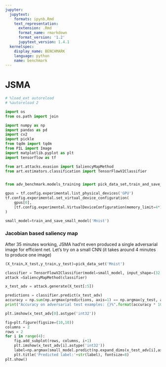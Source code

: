 ```yaml
---
jupyter:
  jupytext:
    formats: ipynb,Rmd
    text_representation:
      extension: .Rmd
      format_name: rmarkdown
      format_version: '1.2'
      jupytext_version: 1.4.1
  kernelspec:
    display_name: BENCHMARK
    language: python
    name: benchmark
---
```


# JSMA

```python
# %load_ext autoreload
# %autoreload 2
```

```python
import os
from os.path import join

import numpy as np
import pandas as pd
import cv2
import pickle
from tqdm import tqdm
from PIL import Image
import matplotlib.pyplot as plt
import tensorflow as tf

from art.attacks.evasion import SaliencyMapMethod
from art.estimators.classification import TensorFlowV2Classifier


from adv_benchmark.models_training import pick_data_set,train_and_save_effnet,train_and_save_small_model

gpus = tf.config.experimental.list_physical_devices('GPU')
tf.config.experimental.set_virtual_device_configuration(
    gpus[0],
    [tf.config.experimental.VirtualDeviceConfiguration(memory_limit=4*1024)]
)
```

```python
small_model=train_and_save_small_model('Mnist')
```

### Jacobian based saliency map


After 35 minutes working, JSMA had'nt even produced a single adversarial image for efficient net. Let's try on a small CNN (it takes around 4 minutes to produce one image)

```python
(X_train,X_test,y_train,y_test)=pick_data_set('Mnist')
```

```python
classifier = TensorFlowV2Classifier(model=small_model, input_shape=(32,32,3),clip_values=(0, 255),nb_classes=10)
attack =SaliencyMapMethod(classifier)

x_test_adv = attack.generate(X_test[:5])

predictions = classifier.predict(x_test_adv)
accuracy = np.sum(np.argmax(predictions, axis=1) == np.argmax(y_test, axis=1)) / len(y_test)
print("Accuracy on adversarial test examples: {}%".format(accuracy * 100))
```

```python
plt.imshow(x_test_adv[0].astype('int32'))
```

```python
fig=plt.figure(figsize=(10,10))
columns = 2
rows = 2
for i in range(4):
    fig.add_subplot(rows, columns, i+1)
    plt.imshow(x_test_adv[i].astype('int32'))
    label=np.argmax(small_model.predict(np.expand_dims(x_test_adv[i],axis=0)))
    plt.title('Predicted label:'+str(label), fontsize=8)
plt.show()
```
